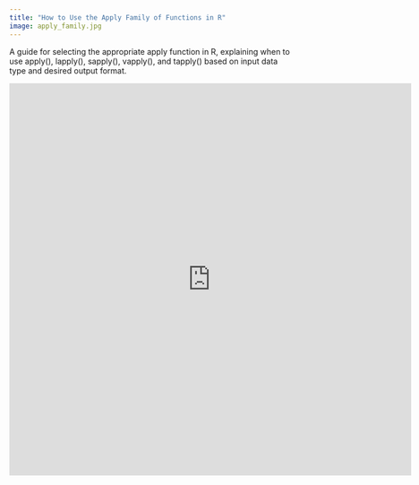 ```yaml
---
title: "How to Use the Apply Family of Functions in R"
image: apply_family.jpg
---
```


```{=html}
<p>A guide for selecting the appropriate apply function in R, explaining when to use apply(), lapply(), sapply(), vapply(), and tapply() based on input data type and desired output format.</p>

<iframe src="https://docs.google.com/gview?url=https://selina-cheng.github.io/assets/Apply_Family_Review.pdf&embedded=true" style="width:718px; height:700px;" frameborder="0"></iframe>

```